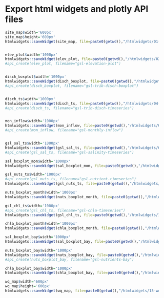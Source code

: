 # Export html widgets and plotly API files
```r

site_map$width='600px'
site_map$height='600px'
htmlwidgets::saveWidget(site_map, file=paste0(getwd(),"/htmlwidgets/01-site_map.html"), title="Site locations")


elev_plot$width='1000px'
htmlwidgets::saveWidget(elev_plot, file=paste0(getwd(),"/htmlwidgets/02-elev_plot.html"), title="GSL water surface elevation")
#api_create(elev_plot, filename="gsl-elevation-plot")


disch_boxplot$width='1000px'
htmlwidgets::saveWidget(disch_boxplot, file=paste0(getwd(),"/htmlwidgets/03-disch_boxplot.html"), title="GSL tributary daily discharge")
#api_create(disch_boxplot, filename="gsl-trib-disch-boxplot")


disch_ts$width='1000px'
htmlwidgets::saveWidget(disch_ts, file=paste0(getwd(),"/htmlwidgets/04-disch_ts.html"), title="GSL tributary daily discharge")
#api_create(disch_ts, filename="gsl-trib-disch-timeseries")


mon_inflow$width='1000px'
htmlwidgets::saveWidget(mon_inflow, file=paste0(getwd(),"/htmlwidgets/05-mon_inflow.html"), title="GSL tributary monthly inflow")
#api_create(mon_inflow, filename="gsl-monthly-inflow")


gsl_sal_ts$width='1000px'
htmlwidgets::saveWidget(gsl_sal_ts, file=paste0(getwd(),"/htmlwidgets/06-gsl_sal_ts.html"), title="GSL salinity")
#api_create(gsl_sal_ts, filename="gsl-salinity-timeseries")

sal_boxplot_mon$width='1000px'
htmlwidgets::saveWidget(sal_boxplot_mon, file=paste0(getwd(),"/htmlwidgets/07-sal_boxplot_mon.html"), title="GSL salinity by bay")

gsl_nuts_ts$width='1000px'
#api_create(gsl_nuts_ts, filename="gsl-nutrient-timeseries")
htmlwidgets::saveWidget(gsl_nuts_ts, file=paste0(getwd(),"/htmlwidgets/08-gsl_nuts_ts.html"), title="GSL nutrients")

nuts_boxplot_month$width='1000px'
htmlwidgets::saveWidget(nuts_boxplot_month, file=paste0(getwd(),"/htmlwidgets/09-nuts_boxplot_month.html"), title="GSL nutrients")

gsl_chl_ts$width='1000px'
#api_create(gsl_chl_ts, filename="gsl-chla-timeseries")
htmlwidgets::saveWidget(gsl_chl_ts, file=paste0(getwd(),"/htmlwidgets/10-gsl_chl_ts.html"), title="GSL chlorophyll a")

chla_boxplot_month$width='1000px'
htmlwidgets::saveWidget(chla_boxplot_month, file=paste0(getwd(),"/htmlwidgets/11-chla_boxplot_month.html"), title="GSL chlorophyll a")

sal_boxplot_bay$width='1000px'
htmlwidgets::saveWidget(sal_boxplot_bay, file=paste0(getwd(),"/htmlwidgets/12-sal_boxplot_bay.html"), title="GSL salinity by bay")

nuts_boxplot_bay$width='1000px'
htmlwidgets::saveWidget(nuts_boxplot_bay, file=paste0(getwd(),"/htmlwidgets/13-nuts_boxplot_bay.html"), title="GSL nutrients by bay")
#api_create(nuts_boxplot_bay, filename="gsl-nutrients-bay")

chla_boxplot_bay$width='1000px'
htmlwidgets::saveWidget(chla_boxplot_bay, file=paste0(getwd(),"/htmlwidgets/14-chla_boxplot_bay.html"), title="GSL chlorophyll a by bay")

wq_map$width='600px'
wq_map$height='600px'
htmlwidgets::saveWidget(wq_map, file=paste0(getwd(),"/htmlwidgets/15-wq_map.html"), title="GSL surface water quality")


```

